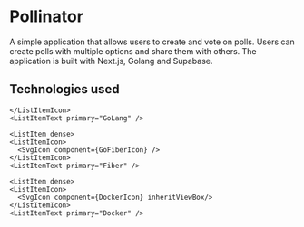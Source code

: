 

# Pollinator

A simple application that allows users to create and vote on polls. Users can create polls with multiple options and share them with others. The application is built with Next.js, Golang and Supabase.

  <Tooltip title="View Demo">
    <Link href="https://poll.dayo.dev" target="_blank" color="#fff">
      <IconButton aria-label="View Demo" color="inherit" size='large'>
        <RiSlideshow3Fill fontSize="25"/>
      </IconButton>
    </Link>
  </Tooltip>


  <Tooltip title="View Code">
    <Link href="https://github.com/dahyorr/pollinator" target="_blank" color="#fff">
      <IconButton aria-label="View Code" color="inherit" size='large'>
        <BsCodeSlash fontSize="25"/>
      </IconButton>
    </Link>
  </Tooltip>


## Technologies used

<List>
  
  <ListItem dense>
    <ListItemIcon>
      <SvgIcon component={TypescriptIcon} inheritViewBox/>
    </ListItemIcon>
    <ListItemText primary="Typescript" />
  </ListItem>
      
  <ListItem dense>
    <ListItemIcon>
      <SvgIcon component={NextIcon} inheritViewBox color="#ffffff"/>
    </ListItemIcon>
    <ListItemText primary="Next.js" />
  </ListItem>


  <ListItem dense>
    <ListItemIcon>
      <SvgIcon component={GoLangIcon} viewBox='0 0 24 24' sx={{w: '24px', h:'24px'}} />
      
    </ListItemIcon>
    <ListItemText primary="GoLang" />
  </ListItem>

    <ListItem dense>
    <ListItemIcon>
      <SvgIcon component={GoFiberIcon} />
    </ListItemIcon>
    <ListItemText primary="Fiber" />
  </ListItem>

  <ListItem dense>
    <ListItemIcon>
      <SvgIcon component={SupabaseIcon} sx={{w: '24px', h:'24px'}}/>
    </ListItemIcon>
    <ListItemText primary="Supabase" />
  </ListItem>


    <ListItem dense>
    <ListItemIcon>
      <SvgIcon component={DockerIcon} inheritViewBox/>
    </ListItemIcon>
    <ListItemText primary="Docker" />
  </ListItem>

  <ListItem dense>
    <ListItemIcon>
      <SvgIcon component={PostgresqlIcon} inheritViewBox/>
    </ListItemIcon>
    <ListItemText primary="Postgresql" />
  </ListItem>



</List>